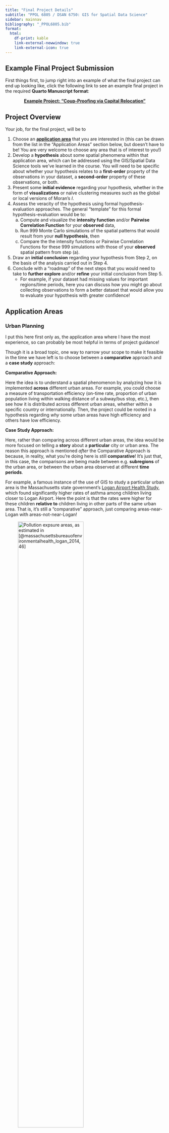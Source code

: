 ```yaml
---
title: "Final Project Details"
subtitle: "PPOL 6805 / DSAN 6750: GIS for Spatial Data Science"
sidebar: mainnav
bibliography: "_PPOL6805.bib"
format:
  html:
    df-print: kable
    link-external-newwindow: true
    link-external-icon: true
---
```


## Example Final Project Submission

First things first, to jump right into an example of what the final project can end up looking like, click the following link to see an example final project in the required **Quarto Manuscript format**:

<center>

[**Example Project: "Coup-Proofing via Capital Relocation"**](https://jjacobs.me/gis-manuscript-template)

</center>

## Project Overview

Your job, for the final project, will be to

1. Choose an [**application area**](#application-areas) that you are interested in (this can be drawn from the list in the "Application Areas" section below, but doesn't have to be! You are very welcome to choose any area that is of interest to you!)
2. Develop a **hypothesis** about some spatial phenomena within that application area, which can be addressed using the GIS/Spatial Data Science tools we've learned in the course. You will need to be specific about whether your hypothesis relates to a **first-order** property of the observations in your dataset, a **second-order** property of these observations, or both.
3. Present some **initial evidence** regarding your hypothesis, whether in the form of **visualizations** or naïve clustering measures such as the global or local versions of Moran's $I$.
4. Assess the veracity of the hypothesis using formal hypothesis-evaluation approaches. The general "template" for this formal hypothesis-evaluation would be to:
    a. Compute and visualize the **intensity function** and/or **Pairwise Correlation Function** for your **observed** data,
    b. Run 999 Monte Carlo simulations of the spatial patterns that would result from your **null hypothesis**, then
    c. Compare the the intensity functions or Pairwise Correlation Functions for these 999 simulations with those of your **observed** spatial pattern from step (a).
5. Draw an **initial conclusion** regarding your hypothesis from Step 2, on the basis of the analysis carried out in Step 4.
6. Conclude with a "roadmap" of the next steps that you would need to take to **further explore** and/or **refine** your initial conclusion from Step 5.
    * For example, if your dataset had missing values for important regions/time periods, here you can discuss how you might go about collecting observations to form a better dataset that would allow you to evaluate your hypothesis with greater confidence!

## Application Areas

### Urban Planning

I put this here first only as, the application area where I have the most experience, so can probably be most helpful in terms of project guidance!

Though it is a broad topic, one way to narrow your scope to make it feasible in the time we have left is to choose between a **comparative** approach and a **case study** approach:

**Comparative Approach:**

Here the idea is to understand a spatial phenomenon by analyzing how it is implemented **across** different urban areas. For example, you could choose a measure of transportation efficiency (on-time rate, proportion of urban population living within walking distance of a subway/bus stop, etc.), then see how it is distributed across different urban areas, whether within a specific country or internationally. Then, the project could be rooted in a hypothesis regarding *why* some urban areas have high efficiency and others have low efficiency.

**Case Study Approach:**

Here, rather than comparing across different urban areas, the idea would be more focused on telling a **story** about a **particular** city or urban area. The reason this approach is mentioned *after* the Comparative Approach is because, in reality, what you're doing here is still **comparative**! It's just that, in this case, the comparisons are being made between e.g. **subregions** of the urban area, or between the urban area observed at different **time periods**.

For example, a famous instance of the use of GIS to study a particular urban area is the Massachusetts state government's [Logan Airport Health Study](https://www.mass.gov/info-details/logan-airport-health-study){target='_blank'}, which found significantly higher rates of asthma among children living closer to Logan Airport. Here the point is that the rates were higher for these children **relative to** children living in other parts of the same urban area. That is, it's still a "comparative" approach, just comparing areas-near-Logan with areas-not-near-Logan!

![Pollution expsure areas, as estimated in [@massachusettsbureauofenvironmentalhealth_logan_2014, 46]](images/logan.svg){#fig-logan fig-align="center" width="70%"}

### Climate Change / Renewable Energy



### Public Policy Evaluation

Here, I specify policy **evaluation** rather than just public policy studies in general, since I think that some of the tools we've learned in class can be particularly helpful for spatially-based comparison of the effectiveness of a given policy choice.

That's a fairly vague statement so, as a concrete example, 

### International Relations

### Public Health / Global Health

### Diffusion Processes

## Google Cloud Platform Credits

You should have received the Google Cloud Platform credits at your `@georgetown.edu` email address if you're enrolled in this course. The code in the email should add a new billing account to your Google Cloud Console, with $50 for:

* Creating a full-on Virtual Machine for the project, if you think that you'll need a bunch of storage or computing power or GPU usage, and/or
* For use with Google Maps Engine, if you think that one of their Maps Engine datasets/tools may be useful!

As mentioned in the email: A reasonable choice, which ensures that you'll stay within-budget even if you run the VM instance from now until the semester, is to create an instance (you can name it "gis-project", for example) with all of the default options except:

* Choose **ec2-small** for the Machine Type (ec2-medium is the default, but based on the estimated cost for this type, it would run out of $ before the semester ends)
* Click the "Change" button under "Boot Disk" and then set the size to **25 GB** (this is what I meant by "trying a few different options": with the $ saved moving from ec2-medium to ec2-small, you can increase from the default 10 GB disk to a 25 GB disk without the expected cost going over $50 for the semester).

## GIS Datasets/Project Ideas Collection

Once we get to the Spatial Data Science unit, I'm hoping that you will have lots of inspiration in terms of the different methods that can be used for drawing **inferences** about spatial phenomena! Until then, me and TA Billy will add links to the following [Raindrop.io collection](https://raindrop.io/jpowerj/gis-47891594){target='_blank'}, which you can browse to potentially draw inspiration for your own final project topic:

<iframe style="border: 0; width: 100%; height: 450px;" allowfullscreen frameborder="0" src="https://raindrop.io/jpowerj/gis-47891594/embed/sort=-created"></iframe>
